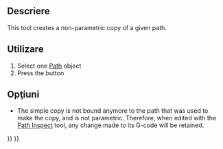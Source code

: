 <languages/>

{{Docnav
|[[CAM_Array|Array]]
|[[CAM_ThreadMilling|ThreadMilling]]
|[[CAM_Workbench|CAM]]
|IconL=CAM_Array.svg
|IconR=CAM_ThreadMilling.svg
|IconC=Workbench_CAM.svg
}}

<div class="mw-translate-fuzzy">
{{GuiCommand|Name=Path SimpleCopy|Workbenches=[[Path Workbench|Path]]|MenuLocation=Path → Path Modification → Simple Copy|Shortcut=|SeeAlso=}}
</div>

<span id="Description"></span>
==Descriere==

<div class="mw-translate-fuzzy">
This tool creates a non-parametric copy of a given path.
</div>

<span id="Usage"></span>
==Utilizare==

<div class="mw-translate-fuzzy">
# Select one [[Path  Workbench|Path]] object
# Press the {{KEY|[[Image:Path SimpleCopy.png|16px]] [[Path SimpleCopy|Simple Copy]]}} button
</div>

<span id="Options"></span>
== Opţiuni == 

<div class="mw-translate-fuzzy">
* The simple copy is not bound anymore to the path that was used to make the copy, and is not parametric. Therefore, when edited with the [[Path Inspect]] tool, any change made to its G-code will be retained.
</div>


{{Docnav
|[[CAM_Array|Array]]
|[[CAM_ThreadMilling|ThreadMilling]]
|[[CAM_Workbench|CAM]]
|IconL=CAM_Array.svg
|IconR=CAM_ThreadMilling.svg
|IconC=Workbench_CAM.svg
}}

{{CAM_Tools_navi{{#translation:}}}}
{{Userdocnavi{{#translation:}}}}